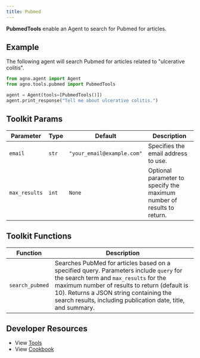 ```yaml
---
title: Pubmed
---
```


**PubmedTools** enable an Agent to search for Pubmed for articles.

## Example

The following agent will search Pubmed for articles related to "ulcerative colitis".

```python cookbook/tools/pubmed.py
from agno.agent import Agent
from agno.tools.pubmed import PubmedTools

agent = Agent(tools=[PubmedTools()])
agent.print_response("Tell me about ulcerative colitis.")
```

## Toolkit Params

| Parameter     | Type  | Default                    | Description                                                            |
| ------------- | ----- | -------------------------- | ---------------------------------------------------------------------- |
| `email`       | `str` | `"your_email@example.com"` | Specifies the email address to use.                                    |
| `max_results` | `int` | `None`                     | Optional parameter to specify the maximum number of results to return. |

## Toolkit Functions

| Function        | Description                                                                                                                                                                                                                                                                                 |
| --------------- | ------------------------------------------------------------------------------------------------------------------------------------------------------------------------------------------------------------------------------------------------------------------------------------------- |
| `search_pubmed` | Searches PubMed for articles based on a specified query. Parameters include `query` for the search term and `max_results` for the maximum number of results to return (default is 10). Returns a JSON string containing the search results, including publication date, title, and summary. |

## Developer Resources

- View [Tools](https://github.com/agno-agi/agno/blob/main/libs/agno/agno/tools/pubmed.py)
- View [Cookbook](https://github.com/agno-agi/agno/blob/main/cookbook/tools/pubmed_tools.py)
